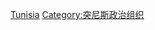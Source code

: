{{Commons category|Political parties in Tunisia}}

[[Category:非洲各国政党|Tunisia]]
[[Category:突尼斯政治组织|Category:突尼斯政治组织]]